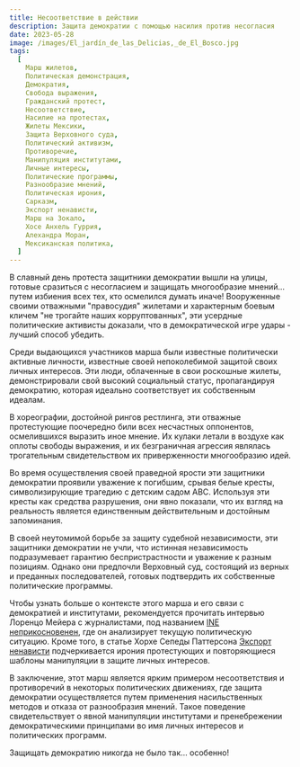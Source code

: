 ```yaml
---
title: Несоответствие в действии
description: Защита демократии с помощью насилия против несогласия
date: 2023-05-28
image: /images/El_jardín_de_las_Delicias,_de_El_Bosco.jpg
tags:
  [
    Марш жилетов,
    Политическая демонстрация,
    Демократия,
    Свобода выражения,
    Гражданский протест,
    Несоответствие,
    Насилие на протестах,
    Жилеты Мексики,
    Защита Верховного суда,
    Политический активизм,
    Противоречие,
    Манипуляция институтами,
    Личные интересы,
    Политические программы,
    Разнообразие мнений,
    Политическая ирония,
    Сарказм,
    Экспорт ненависти,
    Марш на Зокало,
    Хосе Анхель Гуррия,
    Алехандра Моран,
    Мексиканская политика,
  ]
---
```


<Tweet id="1662952920470413314" />

В славный день протеста защитники демократии вышли на улицы, готовые сразиться с несогласием и защищать многообразие мнений... путем избиения всех тех, кто осмелился думать иначе! Вооруженные своими отважными "правосудия" жилетами и характерным боевым кличем "не трогайте наших корруптованных", эти усердные политические активисты доказали, что в демократической игре удары - лучший способ убедить.

Среди выдающихся участников марша были известные политически активные личности, известные своей непоколебимой защитой своих личных интересов. Эти люди, облаченные в свои роскошные жилеты, демонстрировали свой высокий социальный статус, пропагандируя демократию, которая идеально соответствует их собственным идеалам.

В хореографии, достойной рингов рестлинга, эти отважные протестующие поочередно били всех несчастных оппонентов, осмелившихся выразить иное мнение. Их кулаки летали в воздухе как оплоты свободы выражения, и их безграничная агрессия являлась трогательным свидетельством их приверженности многообразию идей.

Во время осуществления своей праведной ярости эти защитники демократии проявили уважение к погибшим, срывая белые кресты, символизирующие трагедию с детским садом ABC. Используя эти кресты как средства разрушения, они явно показали, что их взгляд на реальность является единственным действительным и достойным запоминания.

В своей неутомимой борьбе за защиту судебной независимости, эти защитники демократии не учли, что истинная независимость подразумевает гарантию беспристрастности и уважение к разным позициям. Однако они предпочли Верховный суд, состоящий из верных и преданных последователей, готовых подтвердить их собственные политические программы.

Чтобы узнать больше о контексте этого марша и его связи с демократией и институтами, рекомендуется прочитать интервью Лоренцо Мейера с журналистами, под названием [INE неприкосновенен](https://www.sinembargo.mx/16-11-2022/4285551), где он анализирует текущую политическую ситуацию. Кроме того, в статье Хорхе Сепеды Паттерсона [Экспорт ненависти](https://www.sinembargo.mx/28-05-2023/4366027) подчеркивается ирония протестующих и повторяющиеся шаблоны манипуляции в защите личных интересов.

<Tweet id="1662909444576133120" />

В заключение, этот марш является ярким примером несоответствия и противоречий в некоторых политических движениях, где защита демократии осуществляется путем применения насильственных методов и отказа от разнообразия мнений. Такое поведение свидетельствует о явной манипуляции институтами и пренебрежении демократическими принципами во имя личных интересов и политических программ.

Защищать демократию никогда не было так... особенно!
